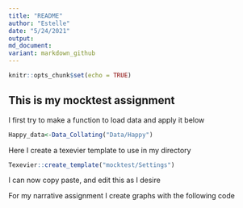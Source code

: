 ```yaml
---
title: "README"
author: "Estelle"
date: "5/24/2021"
output: 
md_document:
variant: markdown_github
---
```


```r
knitr::opts_chunk$set(echo = TRUE)
```

## This is my mocktest assignment

I first try to make a function to load data and apply it below
```r
Happy_data<-Data_Collating("Data/Happy")
```

Here I create a texevier template to use in my directory
```r
Texevier::create_template("mocktest/Settings")
```
I can now copy paste, and edit this as I desire

For my narrative assignment I create graphs with the following code
```r

```

